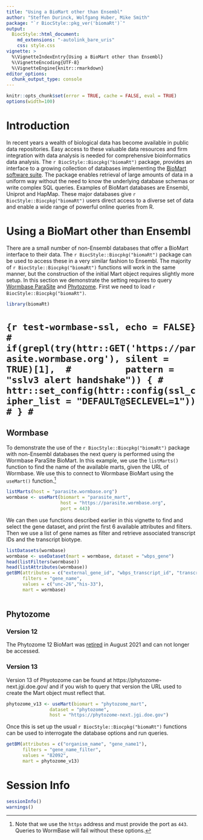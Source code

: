 ```yaml
---
title: "Using a BioMart other than Ensembl"
author: "Steffen Durinck, Wolfgang Huber, Mike Smith"
package: "`r BiocStyle::pkg_ver('biomaRt')`"
output: 
  BiocStyle::html_document:
    md_extensions: "-autolink_bare_uris"
    css: style.css
vignette: >
  %\VignetteIndexEntry{Using a BioMart other than Ensembl}
  %\VignetteEncoding{UTF-8}  
  %\VignetteEngine{knitr::rmarkdown}
editor_options: 
  chunk_output_type: console
---
```


```r
knitr::opts_chunk$set(error = TRUE, cache = FALSE, eval = TRUE)
options(width=100)
```

# Introduction

In recent years a wealth of biological data has become available in public data repositories. Easy access to these valuable data resources and firm integration with data analysis is needed for comprehensive bioinformatics data analysis.  The `r BiocStyle::Biocpkg("biomaRt")` package,  provides an interface to a growing collection of databases implementing the [BioMart software suite](http://www.biomart.org). The package enables retrieval of large amounts of data in a uniform way without the need to know the underlying database schemas or write complex SQL queries. Examples of BioMart databases are Ensembl, Uniprot and HapMap. These major databases give `r BiocStyle::Biocpkg("biomaRt")` users direct access to a diverse set of data and enable a wide range of powerful online queries from R.

# Using a BioMart other than Ensembl

There are a small number of non-Ensembl databases that offer a BioMart interface to their data. The `r BiocStyle::Biocpkg("biomaRt")` package can be used to access these in a very similar fashion to Ensembl.  The majority of `r BiocStyle::Biocpkg("biomaRt")` functions will work in the same manner, but the construction of the initial Mart object requires slightly more setup.  In this section we demonstrate the setting requires to query [Wormbase ParaSite](https://parasite.wormbase.org/index.html) and [Phytozome](https://phytozome.jgi.doe.gov/pz/portal.html).  First we need to load `r BiocStyle::Biocpkg("biomaRt")`.

```r
library(biomaRt)
```

# ```{r test-wormbase-ssl, echo = FALSE}
# if(grepl(try(httr::GET('https://parasite.wormbase.org'), silent = TRUE)[1], 
#          pattern = "sslv3 alert handshake")) {
#     httr::set_config(httr::config(ssl_cipher_list = "DEFAULT@SECLEVEL=1"))  
# }
# ```

## Wormbase

To demonstrate the use of the `r BiocStyle::Biocpkg("biomaRt")` package with non-Ensembl databases the next query is performed using the Wormbase ParaSite BioMart.  In this example, we use the `listMarts()` function to find the name of the available marts, given the URL of Wormbase.  We use this to connect to Wormbase BioMart using the `useMart()` function.^[Note that we use the `https` address and must provide the port as `443`.  Queries to WormBase will fail without these options.]

```r
listMarts(host = "parasite.wormbase.org")
wormbase <- useMart(biomart = "parasite_mart", 
                    host = "https://parasite.wormbase.org", 
                    port = 443)
```

We can then use functions described earlier in this vignette to find and select the gene dataset, and print the first 6 available attributes and filters.  Then we use a list of gene names as filter and retrieve associated transcript IDs and the transcript biotype.

```r
listDatasets(wormbase)
wormbase <- useDataset(mart = wormbase, dataset = "wbps_gene")
head(listFilters(wormbase))
head(listAttributes(wormbase))
getBM(attributes = c("external_gene_id", "wbps_transcript_id", "transcript_biotype"), 
      filters = "gene_name", 
      values = c("unc-26","his-33"), 
      mart = wormbase)
     
```

## Phytozome

### Version 12

The Phytozome 12 BioMart was [retired](https://jgi.doe.gov/more-intuitive-phytozome-interface/) in August 2021 and can not longer be accessed.

### Version 13

Version 13 of Phyotozome can be found at https://phytozome-next.jgi.doe.gov/ and if you wish to query that version the URL used to create the Mart object must reflect that.

```r
phytozome_v13 <- useMart(biomart = "phytozome_mart", 
                dataset = "phytozome", 
                host = "https://phytozome-next.jgi.doe.gov")
```

Once this is set up the usual `r BiocStyle::Biocpkg("biomaRt")` functions can be used to interrogate the database options and run queries.

```r
getBM(attributes = c("organism_name", "gene_name1"), 
      filters = "gene_name_filter", 
      values = "82092", 
      mart = phytozome_v13)
```

# Session Info
```r
sessionInfo()
warnings()
```

